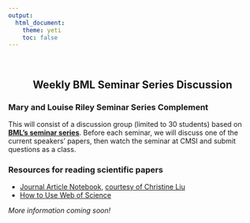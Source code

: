 ```yaml
---
output: 
  html_document:
    theme: yeti
    toc: false
---
```

<br>


<center> ## **Weekly BML Seminar Series Discussion**
</center>

### Mary and Louise Riley Seminar Series Complement

This will consist of a discussion group (limited to 30 students) based on [**BML’s seminar series**](BMLseminar.html). Before each seminar, we will discuss one of the current speakers’ papers, then watch the seminar at CMSI and submit questions as a class.

### Resources for reading scientific papers 
* [Journal Article Notebook](Res_SciPapers/Liu_SciPaperNbk.pdf), [courtesy of Christine Liu](https://twitter.com/christineliuart/status/819285847316918272?s=20)
* [How to Use Web of Science](Res_SciPapers/HowToUseWebOfScience.pdf)

*More information coming soon!*
